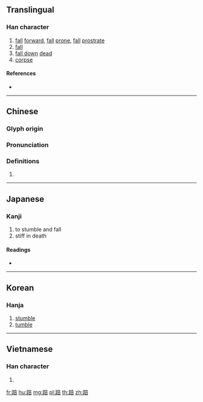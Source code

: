 {{character info/new}}
==Translingual==

===Han character===
{{Han char|rn=157|rad=足|as=08|sn=15|four=60161|canj=RMYTR|ids=⿰𧾷咅}}

# [[fall]] [[forward]], [[fall]] [[prone]], [[fall]] [[prostrate]]
# [[fall]]
# [[fall down]] [[dead]]
# [[corpse]]

====References====
* {{Han ref|kx=1228.240|dkj=37649|dj=1700.320|hdz=63718.130|uh=8E23|ud=36387|bh=E7F4|bd=59380}}

----

==Chinese==
{{zh-forms}}

===Glyph origin===
{{Han etym}}

===Pronunciation===
{{zh-pron
|m=bó,pòu
|c=baak6
|mc=y
|oc=y
|ma=
|cat=v,n
}}

===Definitions===
{{zh-hanzi}}

# {{rfdef|lang=zh}}

----

==Japanese==

===Kanji===
{{ja-kanji|grade=|rs=足08}}

# to stumble and fall
# stiff in death

====Readings====
* {{ja-readings|on=[[ほう]] (hō), [[ぼく]] (boku), [[はい]] (hai), [[ばい]] (bai)|kun=[[たおれる]] (taoreru)|nanori=}}

----

==Korean==

===Hanja===
{{ko-hanja|hangeul=[[부]], [[복]]|eumhun=|rv=bu, bok|mr=pu, pok|y=pu, pok}}

# [[stumble]]
# [[tumble]]

----

==Vietnamese==

===Han character===
{{vi-readings|rs=足08| hanviet = vội}}

# {{defn|lang=vi|sort=足08}}

[[fr:踣]]
[[hu:踣]]
[[mg:踣]]
[[pl:踣]]
[[th:踣]]
[[zh:踣]]